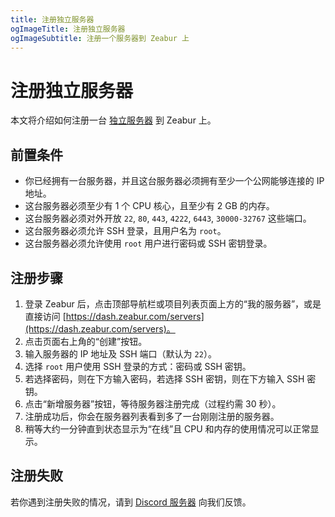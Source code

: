 ```yaml
---
title: 注册独立服务器
ogImageTitle: 注册独立服务器
ogImageSubtitle: 注册一个服务器到 Zeabur 上
---
```


# 注册独立服务器

本文将介绍如何注册一台 [独立服务器](../dedicated-server) 到 Zeabur 上。

## 前置条件

- 你已经拥有一台服务器，并且这台服务器必须拥有至少一个公网能够连接的 IP 地址。
- 这台服务器必须至少有 1 个 CPU 核心，且至少有 2 GB 的内存。
- 这台服务器必须对外开放 `22`, `80`, `443`, `4222`, `6443`, `30000-32767` 这些端口。
- 这台服务器必须允许 SSH 登录，且用户名为 `root`。
- 这台服务器必须允许使用 `root` 用户进行密码或 SSH 密钥登录。

## 注册步骤

1. 登录 Zeabur 后，点击顶部导航栏或项目列表页面上方的“我的服务器”，或是直接访问 [https://dash.zeabur.com/servers](https://dash.zeabur.com/servers)。
2. 点击页面右上角的“创建”按钮。
3. 输入服务器的 IP 地址及 SSH 端口（默认为 `22`）。
4. 选择 `root` 用户使用 SSH 登录的方式：密码或 SSH 密钥。
5. 若选择密码，则在下方输入密码，若选择 SSH 密钥，则在下方输入 SSH 密钥。
6. 点击“新增服务器”按钮，等待服务器注册完成（过程约需 30 秒）。
7. 注册成功后，你会在服务器列表看到多了一台刚刚注册的服务器。
8. 稍等大约一分钟直到状态显示为“在线”且 CPU 和内存的使用情况可以正常显示。

## 注册失败

若你遇到注册失败的情况，请到 [Discord 服务器](https://zeabur.com/dc) 向我们反馈。